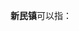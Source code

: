 '''新民镇'''可以指：
{{PRC admin/disambig|21/09/21/114/000|23/01/27/105/000|35/02/12/106/000|44/08/81/102/000|50/02/31/101/000|50/02/36/130/000|51/01/14/104/000|51/03/04/106/000|51/11/23/104/000|51/34/34/102/000|52/03/21/117/000|61/04/27/102/000|61/08/22/105/000}}
{{disambig|cat=三字中国镇名消歧义}}
